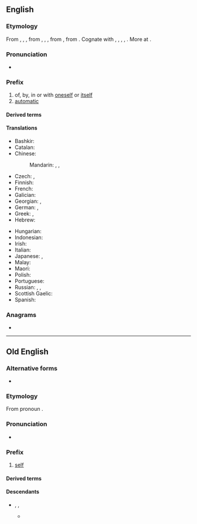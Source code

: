 {{also|self|Self|šelf|-self|self.}}
==English==

===Etymology===
From {{inh|en|enm|self-}}, {{m|enm|silf-}}, {{m|enm|seolf-}}, from {{inh|en|ang|self-}}, {{m|ang|sylf-}}, {{m|ang|seolf-}}, from {{inh|en|gem-pro|*selba-}}, from {{der|en|gem-pro|*selbaz||self}}. Cognate with {{cog|nl|zelf-|t=self-}}, {{cog|nds-de|sülvst-|t=self-}}, {{cog|de|selbst-|t=self-}}, {{cog|sv|själv-|t=self-}}, {{cog|is|sjálf-|t=self-}}. More at {{l|en|self}}.

===Pronunciation===
* {{a|RP|GA}} {{IPA|en|/sɛlf/}}

===Prefix===
{{en-prefix}}

# of, by, in or with [[oneself]] or [[itself]]
# [[automatic]]

====Derived terms====
{{prefixsee|en}}
{{der4|en
|self-adjointness
|self-centeredness
|self-confidently
|self-consciously
|self-drilling screw
|self-fulfilling prophecy
|self-injured
|self-injures
|self-injuring
|self-raising flour
|self-referential meaning
|self-tapping screw}}

====Translations====
{{trans-top|of, by, in or with oneself or itself}}
* Bashkir: {{t|ba|үҙ-}}
* Catalan: {{t+|ca|auto-}}
* Chinese:
*: Mandarin: {{t+|cmn|自相|tr=zìxiāng|sc=Hani}}, {{t+|cmn|自己|tr=zìjǐ|sc=Hani}}, {{t+|cmn|自|tr=zì|sc=Hani}}
* Czech: {{t+|cs|sebe-}}, {{t|cs|své-}}
* Finnish: {{t|fi|itse-}}
* French: {{t+|fr|auto-}}
* Galician: {{t+|gl|auto-}}
* Georgian: {{t|ka|თვით-}}, {{t|ka|თავ-}}
* German: {{t|de|selbst-}}, {{t+|de|auto-}}
* Greek: {{t+|el|αυτο-}}, {{t+|el|αυτό-}}
* Hebrew: {{t|he|עצמי|tr=atzmí}}
{{trans-mid}}
* Hungarian: {{t|hu|ön-}}
* Indonesian: {{t|id|swa-}}
* Irish: {{t|ga|féin-}}
* Italian: {{t+|it|auto-}}
* Japanese: {{t+|ja|自己|tr=じこ, jiko|sc=Jpan}}, {{t+|ja|自|tr=じ, ji|sc=Jpan}}
* Malay: {{t+|ms|swa-}}
* Maori: {{t|mi|kiriaro}}
* Polish: {{t+|pl|samo-}}
* Portuguese: {{t+|pt|auto-}}
* Russian: {{t+|ru|само-}}, {{t|ru|себе-}}, {{t+|ru|авто-}}
* Scottish Gaelic: {{t|gd|fèin-}}
* Spanish: {{t+|es|auto-}}
{{trans-bottom}}

===Anagrams===
* {{anagrams|en|a=efls|FLES|LSFE|elfs}}

----

==Old English==

===Alternative forms===
* {{alter|ang|seolf-|sylf-}}

===Etymology===
From pronoun {{m|ang|self}}.

===Pronunciation===
* {{ang-IPA|self-}}

===Prefix===
{{ang-prefix}}

# [[self]]
#: {{prefixusex|ang|cwalu|gloss1=killing|selfcwalu|gloss2=suicide}}
#: {{prefixusex|ang|-dōm|gloss1=-dom|selfdōm|gloss2=independence}}
#: {{prefixusex|ang|ǣta|gloss1=eater|selfǣta|gloss2=cannibal}}

====Derived terms====
{{prefixsee|ang}}

====Descendants====
* {{desc|enm|self-}}, {{l|enm|sylf-}}, {{l|enm|seolf-}}
** {{desc|en|self-}}